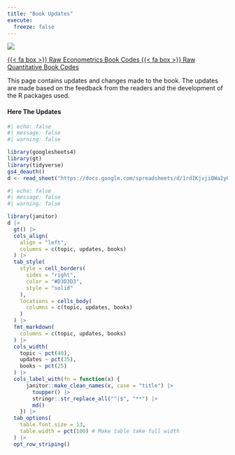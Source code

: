 ```yaml
---
title: "Book Updates"
execute: 
  freeze: false
---
```


![](buku.webp)

<span class="listing-btn-group">
<a href="https://dseconometrics.netlify.app/" class="btn" role="button">{{< fa box >}} Raw Econometrics Book Codes </a>
<a href="https://dsmultivariate.netlify.app/" class="btn" role="button">{{< fa box >}} Raw Quantitative Book Codes </a> 

This page contains updates and changes made to the book. The updates are made based on the feedback from the readers and the development of the R packages used.

#### Here The Updates

```r
#| echo: false
#| message: false
#| warning: false

library(googlesheets4)
library(gt)
library(tidyverse)
gs4_deauth()
d <- read_sheet("https://docs.google.com/spreadsheets/d/1rdIKjvjiQWa2yOlBptmxQ8cNY-m8oi3qOakP0MFTs7o/edit?usp=sharing")
```

```r
#| echo: false
#| message: false
#| warning: false

library(janitor)
d |>
  gt() |>
  cols_align(
    align = "left", 
    columns = c(topic, updates, books)
  ) |>
  tab_style(
    style = cell_borders(
      sides = "right",
      color = "#D3D3D3",
      style = "solid"
    ),
    locations = cells_body(
      columns = c(topic, updates, books)
    )
  ) |>
  fmt_markdown(
    columns = c(topic, updates, books)
  ) |>
  cols_width(
    topic ~ pct(40),
    updates ~ pct(35), 
    books ~ pct(25)
  ) |>
  cols_label_with(fn = function(x) {
      janitor::make_clean_names(x, case = "title") |>
        toupper() |>
        stringr::str_replace_all("^|$", "**") |>
        md()
    }) |>
  tab_options(
    table.font.size = 13,
    table.width = pct(100) # Make table take full width
  ) |>
  opt_row_striping()
```
